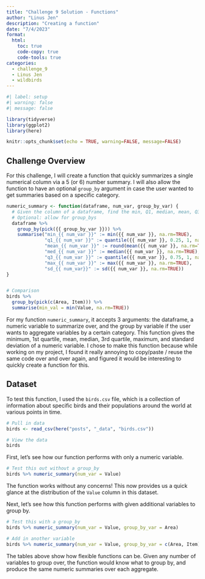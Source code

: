 ```yaml
---
title: "Challenge 9 Solution - Functions"
author: "Linus Jen"
description: "Creating a function"
date: "7/4/2023"
format:
  html:
    toc: true
    code-copy: true
    code-tools: true
categories:
  - challenge_9
  - Linus Jen
  - wildbirds
---
```


```r
#| label: setup
#| warning: false
#| message: false

library(tidyverse)
library(ggplot2)
library(here)

knitr::opts_chunk$set(echo = TRUE, warning=FALSE, message=FALSE)
```

## Challenge Overview

For this challenge, I will create a function that quickly summarizes a single numerical column via a 5 (or 6) number summary. I will also allow the function to have an optional `group_by` argument in case the user wanted to get summaries based on a specific category.

```r
numeric_summary <- function(dataframe, num_var, group_by_var) {
  # Given the column of a dataframe, find the min, Q1, median, mean, Q3, max, and st. dev. for that column
  # Optional: allow for group_bys
  dataframe %>%
    group_by(pick({{ group_by_var }})) %>%
    summarise("min_{{ num_var }}" := min({{ num_var }}, na.rm=TRUE),
              "q1_{{ num_var }}" := quantile({{ num_var }}, 0.25, 1, na.rm=TRUE),
              "mean_{{ num_var }}" := round(mean({{ num_var }}, na.rm=TRUE), 4),
              "med_{{ num_var }}" := median({{ num_var }}, na.rm=TRUE),
              "q3_{{ num_var }}" := quantile({{ num_var }}, 0.75, 1, na.rm=TRUE),
              "max_{{ num_var }}" := max({{ num_var }}, na.rm=TRUE),
              "sd_{{ num_var}}" := sd({{ num_var }}, na.rm=TRUE))
}


# Comparison
birds %>%
  group_by(pick(c(Area, Item))) %>%
  summarise(min_val = min(Value, na.rm=TRUE))

```

For my function `numeric_summary`, it accepts 3 arguments: the dataframe, a numeric variable to summarize over, and the group by variable if the user wants to aggregate variables by a certain category. This function gives the minimum, 1st quartile, mean, median, 3rd quartile, maximum, and standard deviation of a numeric variable. I chose to make this function because while working on my project, I found it really annoying to copy/paste / reuse the same code over and over again, and figured it would be interesting to quickly create a function for this.


## Dataset

To test this function, I used the `birds.csv` file, which is a collection of information about specific birds and their populations around the world at various points in time.

```r
# Pull in data
birds <- read_csv(here("posts", "_data", "birds.csv"))

# View the data
birds
```

First, let's see how our function performs with only a numeric variable.

```r
# Test this out without a group_by
birds %>% numeric_summary(num_var = Value)
```

The function works without any concerns! This now provides us a quick glance at the distribution of the `Value` column in this dataset.

Next, let's see how this function performs with given additional variables to group by.

```r
# Test this with a group_by
birds %>% numeric_summary(num_var = Value, group_by_var = Area)

# Add in another variable
birds %>% numeric_summary(num_var = Value, group_by_var = c(Area, Item))
```

The tables above show how flexible functions can be. Given any number of variables to group over, the function would know what to group by, and produce the same numeric summaries over each aggregate.

